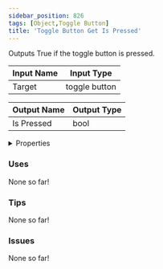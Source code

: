 ```yaml
---
sidebar_position: 826
tags: [Object,Toggle Button]
title: 'Toggle Button Get Is Pressed'
---
```


Outputs True if the toggle button is pressed.




<EsbSvg />

| Input Name | Input Type |
|-----------|-----------|
| Target | toggle button |

| Output Name | Output Type |
|-----------|-----------|
| Is Pressed | bool |


<details>
  <summary>Properties</summary>
  <div>
    <div>
    <table>
      <thead>
        <tr>
          <th>Is beta required?</th>
          <th>❌</th>
        </tr>
        <tr>
          <th>Is this chip a trolling risk?</th>
          <th>❌</th>
        </tr>
        <tr>
          <th>Is this chip a role assignment risk?</th>
          <th>❌</th>
        </tr>
        <tr>
          <th>Chip UUID</th>
          <th>f8a9cb84-dcb1-4a12-ae29-4d7711e14506</th>
        </tr>
      </thead>
    </table>
    </div>
  </div>
</details>

### Uses

None so far!

### Tips

None so far!

### Issues

None so far!